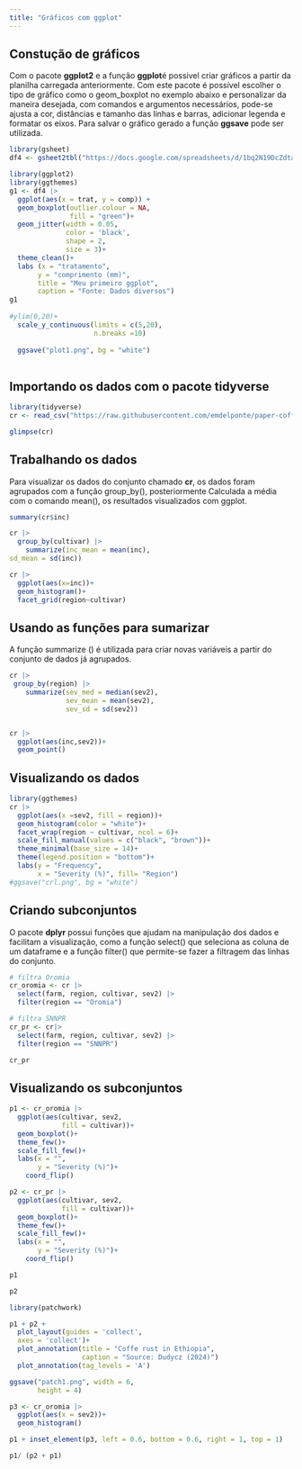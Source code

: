 ```yaml
---
title: "Gráficos com ggplot"
---
```


## Constução de gráficos

Com o pacote **ggplot2** e a função **ggplot**é possivel criar gráficos a partir da planilha carregada anteriormente. Com este pacote é possível escolher o tipo de gráfico como o geom_boxplot no exemplo abaixo e personalizar da maneira desejada, com comandos e argumentos necessários, pode-se ajusta a cor, distâncias e tamanho das linhas e barras, adicionar legenda e formatar os eixos. Para salvar o gráfico gerado a função **ggsave** pode ser utilizada.

```r

library(gsheet)
df4 <- gsheet2tbl("https://docs.google.com/spreadsheets/d/1bq2N19DcZdtax2fQW9OHSGMR0X2__Z9T/edit?gid=983033137#gid=983033137")

library(ggplot2)
library(ggthemes)
g1 <- df4 |> 
  ggplot(aes(x = trat, y = comp)) +
  geom_boxplot(outlier.colour = NA,
               fill = "green")+
  geom_jitter(width = 0.05,
              color = 'black',
              shape = 2,
              size = 3)+
  theme_clean()+
  labs (x = "tratamento",
       y = "comprimento (mm)",
       title = "Meu primeiro ggplot",
       caption = "Fonte: Dados diversos")
g1
  
#ylim(0,20)+
  scale_y_continuous(limits = c(5,20),
                     n.breaks =10)
  
  ggsave("plot1.png", bg = "white")
                     

```

## Importando os dados com o pacote tidyverse

```r

library(tidyverse)
cr <- read_csv("https://raw.githubusercontent.com/emdelponte/paper-coffee-rust-Ethiopia/master/data/survey_clean.csv")

glimpse(cr)
```

## Trabalhando os dados

Para visualizar os dados do conjunto chamado **cr**, os dados foram agrupados com a função group_by(), posteriormente Calculada a média com o comando mean(), os resultados visualizados com ggplot.

```r

summary(cr$inc)

cr |>
  group_by(cultivar) |>
    summarize(inc_mean = mean(inc),
sd_mean = sd(inc))

cr |>
  ggplot(aes(x=inc))+
  geom_histogram()+
  facet_grid(region~cultivar)
```

## Usando as funções para sumarizar

A função summarize () é utilizada para criar novas variáveis a partir do conjunto de dados já agrupados.

```r
cr |>
 group_by(region) |>
    summarize(sev_med = median(sev2),
              sev_mean = mean(sev2),
              sev_sd = sd(sev2))


cr |>
  ggplot(aes(inc,sev2))+
  geom_point()
```

## Visualizando os dados

```r
library(ggthemes)
cr |>
  ggplot(aes(x =sev2, fill = region))+
  geom_histogram(color = "white")+
  facet_wrap(region ~ cultivar, ncol = 6)+
  scale_fill_manual(values = c("black", "brown"))+
  theme_minimal(base_size = 14)+
  theme(legend.position = "bottom")+
  labs(y = "Frequency",
       x = "Severity (%)", fill= "Region")
#ggsave("crl.png", bg = "white")
```

## Criando subconjuntos 

O pacote **dplyr** possui funções que ajudam na manipulação dos dados e facilitam a visualização, como a função select() que seleciona as coluna de um dataframe e a função filter() que permite-se fazer a filtragem das linhas do conjunto.

```r
# filtra Oromia
cr_oromia <- cr |>
  select(farm, region, cultivar, sev2) |>
  filter(region == "Oromia")

# filtra SNNPR
cr_pr <- cr|>
  select(farm, region, cultivar, sev2) |>
  filter(region == "SNNPR")

cr_pr
```

## Visualizando os subconjuntos

```r
p1 <- cr_oromia |>
  ggplot(aes(cultivar, sev2,
             fill = cultivar))+
  geom_boxplot()+
  theme_few()+
  scale_fill_few()+
  labs(x = "",
       y = "Severity (%)")+
    coord_flip()

p2 <- cr_pr |>
  ggplot(aes(cultivar, sev2,
             fill = cultivar))+
  geom_boxplot()+
  theme_few()+
  scale_fill_few()+
  labs(x = "",
       y = "Severity (%)")+
    coord_flip()

p1

p2

library(patchwork)

p1 + p2 +
  plot_layout(guides = 'collect',
  axes = 'collect')+
  plot_annotation(title = "Coffe rust in Ethiopia",
                  caption = "Source: Dudycz (2024)")
  plot_annotation(tag_levels = 'A')

ggsave("patch1.png", width = 6,
       height = 4)

p3 <- cr_oromia |>
  ggplot(aes(x = sev2))+
  geom_histogram()

p1 + inset_element(p3, left = 0.6, bottom = 0.6, right = 1, top = 1)

p1/ (p2 + p1)

```